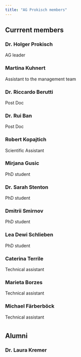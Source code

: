 ```yaml
---
title: "AG Prokisch members"
---
```


## Currrent members

### Dr. Holger Prokisch
AG leader
 
 
### Martina Kuhnert
Assistant to the management team


### Dr. Riccardo Berutti
Post Doc


### Dr. Rui Ban
Post Doc


### Robert Kopajtich
Scientific Assistant


### Mirjana Gusic
PhD student


### Dr. Sarah Stenton
PhD student


### Dmitrii Smirnov
PhD student


### Lea Dewi Schlieben
PhD student


### Caterina Terrile
Technical assistant


### Marieta Borzes
Technical assistant


### Michael Färberböck
Technical assistant

#
#
## Alumni

### Dr. Laura Kremer
